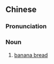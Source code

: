 {{also|香蕉面包}}
==Chinese==
{{zh-forms|s=香蕉面包|t2=香蕉麪包|type=22}}

===Pronunciation===
{{zh-pron
|m=xiāngjiāo miànbāo
|c=hoeng1 ziu1 min6 baau1
|cat=n
}}

===Noun===
{{zh-noun}}

# [[banana bread]]

{{zh-cat|Breads}}